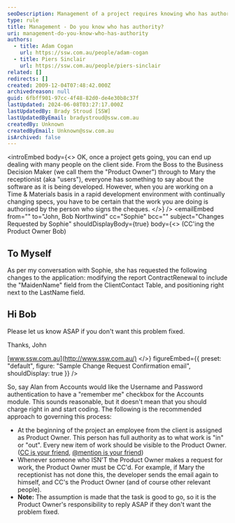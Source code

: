 ```yaml
---
seoDescription: Management of a project requires knowing who has authority to make decisions and ensure that work is authorized by the person who signs the cheques.
type: rule
title: Management - Do you know who has authority?
uri: management-do-you-know-who-has-authority
authors:
  - title: Adam Cogan
    url: https://ssw.com.au/people/adam-cogan
  - title: Piers Sinclair
    url: https://ssw.com.au/people/piers-sinclair
related: []
redirects: []
created: 2009-12-04T07:48:42.000Z
archivedreason: null
guid: 6fbff901-97cc-4f48-82d0-de4e30b8c37f
lastUpdated: 2024-06-08T03:27:17.000Z
lastUpdatedBy: Brady Stroud [SSW]
lastUpdatedByEmail: bradystroud@ssw.com.au
createdBy: Unknown
createdByEmail: Unknown@ssw.com.au
isArchived: false
---
```


<introEmbed
  body={<>
OK, once a project gets going, you can end up dealing with many people on the client side. From the Boss to the Business Decision Maker (we call them the "Product Owner") through to Mary the receptionist (aka "users"), everyone has something to say about the software as it is being developed. However, when you are working on a Time & Materials basis in a rapid development environment with continually changing specs, you have to be certain that the work you are doing is authorised by the person who signs the cheques.
  </>}
/>
<emailEmbed
  from=""
  to="John, Bob Northwind"
  cc="Sophie"
  bcc=""
  subject="Changes Requested by Sophie"
  shouldDisplayBody={true}
  body={<>
    (CC'ing the Product Owner Bob)

## To Myself

As per my conversation with Sophie, she has requested the following changes to the application: modifying the report ContractRenewal to include the "MaidenName" field from the ClientContact Table, and positioning right next to the LastName field.

## Hi Bob

Please let us know ASAP if you don't want this problem fixed.

Thanks,
John

[www.ssw.com.au](http://www.ssw.com.au/)
  </>}
  figureEmbed={{
    preset: "default",
    figure: "Sample Change Request Confirmation email",
    shouldDisplay: true
  }}
/>

So, say Alan from Accounts would like the Username and Password authentication to have a "remember me" checkbox for the Accounts module. This sounds reasonable, but it doesn't mean that you should charge right in and start coding.
The following is the recommended approach to governing this process:

- At the beginning of the project an employee from the client is assigned as Product Owner. This person has full authority as to what work is "in" or "out". Every new item of work should be visible to the Product Owner. ([CC is your friend](/cc-the-client-whenever-possible), [@mention is your friend](/when-you-use-mentions-in-a-pbi))
- Whenever someone who ISN'T the Product Owner makes a request for work, the Product Owner must be CC'd. For example, if Mary the receptionist has not done this, the developer sends the email again to himself, and CC's the Product Owner (and of course other relevant people).
- **Note:** The assumption is made that the task is good to go, so it is the Product Owner's responsibility to reply ASAP if they don't want the problem fixed.
